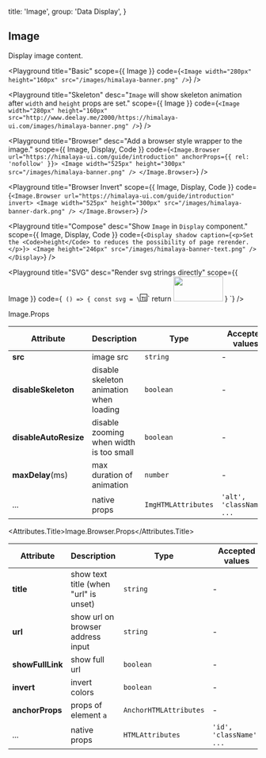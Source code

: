 
  title: 'Image',
  group: 'Data Display',
}

## Image

Display image content.

<Playground
  title="Basic"
  scope={{ Image }}
  code={`
<Image width="280px" height="160px" src="/images/himalaya-banner.png" />
`}
/>

<Playground
  title="Skeleton"
  desc="`Image` will show skeleton animation after `width` and `height` props are set."
  scope={{ Image }}
  code={`
<Image width="280px" height="160px"
  src="http://www.deelay.me/2000/https://himalaya-ui.com/images/himalaya-banner.png" />
`}
/>

<Playground
  title="Browser"
  desc="Add a browser style wrapper to the image."
  scope={{ Image, Display, Code }}
  code={`
<Image.Browser url="https://himalaya-ui.com/guide/introduction" anchorProps={{ rel: 'nofollow' }}>
  <Image width="525px" height="300px" src="/images/himalaya-banner.png" />
</Image.Browser>
`}
/>

<Playground
  title="Browser Invert"
  scope={{ Image, Display, Code }}
  code={`
<Image.Browser url="https://himalaya-ui.com/guide/introduction" invert>
  <Image width="525px" height="300px" src="/images/himalaya-banner-dark.png" />
</Image.Browser>
`}
/>

<Playground
  title="Compose"
  desc="Show `Image` in `Display` component."
  scope={{ Image, Display, Code }}
  code={`
<Display shadow caption={<p>Set the <Code>height</Code> to reduces the possibility of page rerender.</p>}>
  <Image height="246px" src="/images/himalaya-banner-text.png" />
</Display>
`}
/>

<Playground
  title="SVG"
  desc="Render svg strings directly"
  scope={{ Image }}
  code={`
() => {
  const svg = \`<svg xmlns="http://www.w3.org/2000/svg" width="15px" height="15px" viewBox="0 0 15 15" fill="none">
      <path d="M12.5 8V7.83333C12.5 7.09695 11.903 6.5 11.1667 6.5H10C9.17157 6.5 8.5 7.17157 8.5 8C8.5 8.82843 9.17157 9.5 10 9.5H11C11.8284 9.5 12.5 10.1716 12.5 11C12.5 11.8284 11.8284 12.5 11 12.5H10C9.17157 12.5 8.5 11.8284 8.5 11M8 6.5H3M5.5 6.5V13M0.5 0.5H14.5V14.5H0.5V0.5Z" stroke="black"/></svg>\`
  return <Image width="100px" height="50px" src={svg} />
}
`}
/>

<Attributes edit="/pages/components/image.mdx">
<Attributes.Title>Image.Props</Attributes.Title>

| Attribute             | Description                             | Type                | Accepted values           | Default |
| --------------------- | --------------------------------------- | ------------------- | ------------------------- | ------- |
| **src**               | image src                               | `string`            | -                         | -       |
| **disableSkeleton**   | disable skeleton animation when loading | `boolean`           | -                         | `false` |
| **disableAutoResize** | disable zooming when width is too small | `boolean`           | -                         | `false` |
| **maxDelay**(ms)      | max duration of animation               | `number`            | -                         | `3000`  |
| ...                   | native props                            | `ImgHTMLAttributes` | `'alt', 'className', ...` | -       |

<Attributes.Title>Image.Browser.Props</Attributes.Title>

| Attribute        | Description                           | Type                   | Accepted values          | Default |
| ---------------- | ------------------------------------- | ---------------------- | ------------------------ | ------- |
| **title**        | show text title (when "url" is unset) | `string`               | -                        | -       |
| **url**          | show url on browser address input     | `string`               | -                        | -       |
| **showFullLink** | show full url                         | `boolean`              | -                        | `false` |
| **invert**       | invert colors                         | `boolean`              | -                        | `false` |
| **anchorProps**  | props of element `a`                  | `AnchorHTMLAttributes` | -                        | `{}`    |
| ...              | native props                          | `HTMLAttributes`       | `'id', 'className', ...` | -       |

</Attributes>
